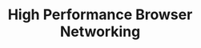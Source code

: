 ---
title: "High Performance Browser Networking"
authors: [Iiya Grigorik]
readingType: book
status: queued
---